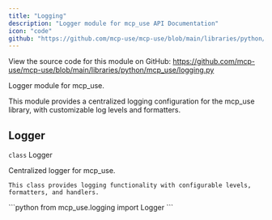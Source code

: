 ```yaml
---
title: "Logging"
description: "Logger module for mcp_use API Documentation"
icon: "code"
github: "https://github.com/mcp-use/mcp-use/blob/main/libraries/python/mcp_use/logging.py"
---
```



<Callout type="info" title="Source Code">
View the source code for this module on GitHub: <a href='https://github.com/mcp-use/mcp-use/blob/main/libraries/python/mcp_use/logging.py' target='_blank' rel='noopener noreferrer'>https://github.com/mcp-use/mcp-use/blob/main/libraries/python/mcp_use/logging.py</a>
</Callout>

Logger module for mcp_use.

This module provides a centralized logging configuration for the mcp_use library,
with customizable log levels and formatters.

## Logger

<div>
<RandomGradientBackground className="rounded-lg p-4 w-full h-full rounded-full">
<div className="text-black">
<div className="text-black font-bold text-xl mb-2 mt-8"><code className="!text-black">class</code> Logger</div>

Centralized logger for mcp_use.

    This class provides logging functionality with configurable levels,
    formatters, and handlers.

</div>
</RandomGradientBackground>
```python
from mcp_use.logging import Logger
```

</div>
